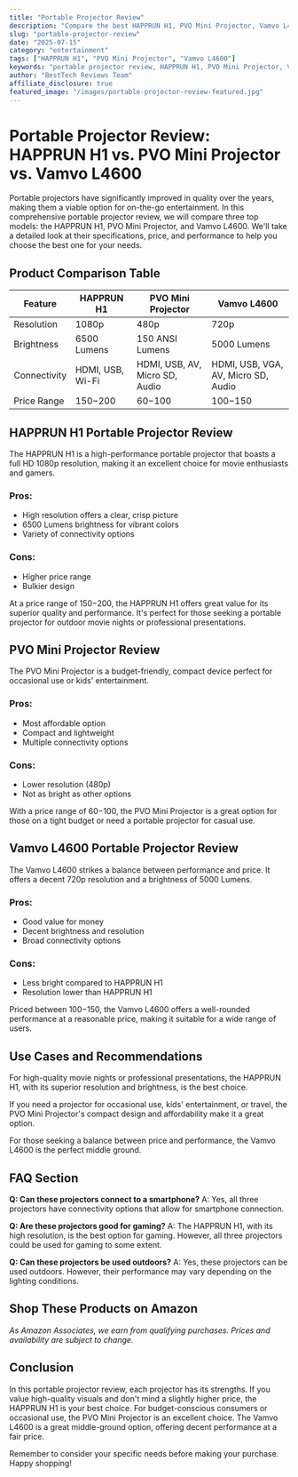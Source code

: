 ```yaml
---
title: "Portable Projector Review"
description: "Compare the best HAPPRUN H1, PVO Mini Projector, Vamvo L4600 and more. Find the perfect entertainment with our detailed reviews and recommendations."
slug: "portable-projector-review"
date: "2025-07-15"
category: "entertainment"
tags: ["HAPPRUN H1", "PVO Mini Projector", "Vamvo L4600"]
keywords: "portable projector review, HAPPRUN H1, PVO Mini Projector, Vamvo L4600"
author: "BestTech Reviews Team"
affiliate_disclosure: true
featured_image: "/images/portable-projector-review-featured.jpg"
---
```


# Portable Projector Review: <ProductLink productName="HAPPRUN H1">HAPPRUN H1</ProductLink> vs. PVO Mini Projector vs. Vamvo L4600

Portable projectors have significantly improved in quality over the years, making them a viable option for on-the-go entertainment. In this comprehensive portable projector review, we will compare three top models: the <ProductLink productName="HAPPRUN H1">HAPPRUN H1</ProductLink>, PVO Mini Projector, and Vamvo L4600. We'll take a detailed look at their specifications, price, and performance to help you choose the best one for your needs.

## Product Comparison Table 

|Feature|<ProductLink productName="HAPPRUN H1">HAPPRUN H1</ProductLink>|PVO Mini Projector|Vamvo L4600|
|---|---|---|---|
|Resolution|1080p|480p|720p|
|Brightness|6500 Lumens|150 ANSI Lumens|5000 Lumens|
|Connectivity|HDMI, USB, Wi-Fi|HDMI, USB, AV, Micro SD, Audio|HDMI, USB, VGA, AV, Micro SD, Audio|
|Price Range|$150-$200|$60-$100|$100-$150|

## <ProductLink productName="HAPPRUN H1">HAPPRUN H1</ProductLink> Portable Projector Review

The <ProductLink productName="HAPPRUN H1">HAPPRUN H1</ProductLink> is a high-performance portable projector that boasts a full HD 1080p resolution, making it an excellent choice for movie enthusiasts and gamers. 

### Pros:
- High resolution offers a clear, crisp picture
- 6500 Lumens brightness for vibrant colors
- Variety of connectivity options

### Cons:
- Higher price range
- Bulkier design

At a price range of $150-$200, the <ProductLink productName="HAPPRUN H1">HAPPRUN H1</ProductLink> offers great value for its superior quality and performance. It's perfect for those seeking a portable projector for outdoor movie nights or professional presentations.

## <ProductLink productName="PVO Mini Projector">PVO Mini Projector</ProductLink> Review

The <ProductLink productName="PVO Mini Projector">PVO Mini Projector</ProductLink> is a budget-friendly, compact device perfect for occasional use or kids' entertainment.

### Pros:
- Most affordable option
- Compact and lightweight
- Multiple connectivity options

### Cons:
- Lower resolution (480p)
- Not as bright as other options

With a price range of $60-$100, the <ProductLink productName="PVO Mini Projector">PVO Mini Projector</ProductLink> is a great option for those on a tight budget or need a portable projector for casual use.

## <ProductLink productName="Vamvo L4600">Vamvo L4600</ProductLink> Portable Projector Review

The <ProductLink productName="Vamvo L4600">Vamvo L4600</ProductLink> strikes a balance between performance and price. It offers a decent 720p resolution and a brightness of 5000 Lumens.

### Pros:
- Good value for money
- Decent brightness and resolution
- Broad connectivity options

### Cons:
- Less bright compared to <ProductLink productName="HAPPRUN H1">HAPPRUN H1</ProductLink>
- Resolution lower than <ProductLink productName="HAPPRUN H1">HAPPRUN H1</ProductLink>

Priced between $100-$150, the Vamvo L4600 offers a well-rounded performance at a reasonable price, making it suitable for a wide range of users.

## Use Cases and Recommendations

For high-quality movie nights or professional presentations, the <ProductLink productName="HAPPRUN H1">HAPPRUN H1</ProductLink>, with its superior resolution and brightness, is the best choice. 

If you need a projector for occasional use, kids' entertainment, or travel, the <ProductLink productName="PVO Mini Projector">PVO Mini Projector</ProductLink>'s compact design and affordability make it a great option. 

For those seeking a balance between price and performance, the Vamvo L4600 is the perfect middle ground.

## FAQ Section

**Q: Can these projectors connect to a smartphone?**
A: Yes, all three projectors have connectivity options that allow for smartphone connection.

**Q: Are these projectors good for gaming?**
A: The HAPPRUN H1, with its high resolution, is the best option for gaming. However, all three projectors could be used for gaming to some extent.

**Q: Can these projectors be used outdoors?**
A: Yes, these projectors can be used outdoors. However, their performance may vary depending on the lighting conditions.


## Shop These Products on Amazon

<div style={{display: "flex", gap: "1rem", flexWrap: "wrap", margin: "2rem 0"}}>
  <AmazonButton productName="HAPPRUN H1" />
  <AmazonButton productName="PVO Mini Projector" />
  <AmazonButton productName="Vamvo L4600" />
</div>

*As Amazon Associates, we earn from qualifying purchases. Prices and availability are subject to change.*

## Conclusion

In this portable projector review, each projector has its strengths. If you value high-quality visuals and don't mind a slightly higher price, the <ProductLink productName="HAPPRUN H1">HAPPRUN H1</ProductLink> is your best choice. For budget-conscious consumers or occasional use, the PVO Mini Projector is an excellent choice. The <ProductLink productName="Vamvo L4600">Vamvo L4600</ProductLink> is a great middle-ground option, offering decent performance at a fair price. 

Remember to consider your specific needs before making your purchase. Happy shopping!